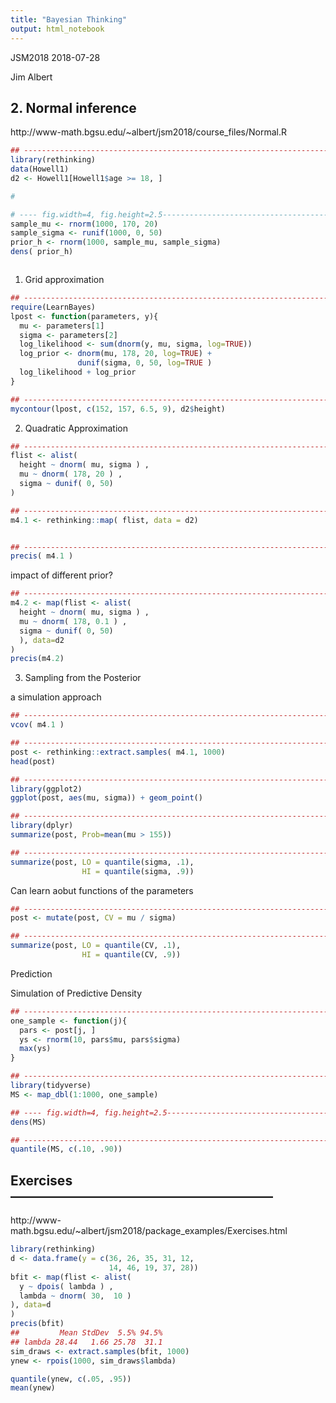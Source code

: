 ```yaml
---
title: "Bayesian Thinking"
output: html_notebook
---
```


JSM2018
2018-07-28

Jim Albert


## 2. Normal inference

http://www-math.bgsu.edu/~albert/jsm2018/course_files/Normal.R

```r


## ------------------------------------------------------------------------
library(rethinking)
data(Howell1)
d2 <- Howell1[Howell1$age >= 18, ]

#

```


```r
# ---- fig.width=4, fig.height=2.5----------------------------------------
sample_mu <- rnorm(1000, 170, 20)
sample_sigma <- runif(1000, 0, 50)
prior_h <- rnorm(1000, sample_mu, sample_sigma)
dens( prior_h)



```


1. Grid approximation

```r


## ------------------------------------------------------------------------
require(LearnBayes)
lpost <- function(parameters, y){
  mu <- parameters[1]
  sigma <- parameters[2]
  log_likelihood <- sum(dnorm(y, mu, sigma, log=TRUE))
  log_prior <- dnorm(mu, 178, 20, log=TRUE) +
               dunif(sigma, 0, 50, log=TRUE )
  log_likelihood + log_prior
}

## ------------------------------------------------------------------------
mycontour(lpost, c(152, 157, 6.5, 9), d2$height)

```


2. Quadratic Approximation

```r

## ------------------------------------------------------------------------
flist <- alist(
  height ~ dnorm( mu, sigma ) ,
  mu ~ dnorm( 178, 20 ) ,
  sigma ~ dunif( 0, 50)
)

## ------------------------------------------------------------------------
m4.1 <- rethinking::map( flist, data = d2)


## ------------------------------------------------------------------------
precis( m4.1 )

```

impact of different prior?

```r

## ------------------------------------------------------------------------
m4.2 <- map(flist <- alist(
  height ~ dnorm( mu, sigma ) ,
  mu ~ dnorm( 178, 0.1 ) ,
  sigma ~ dunif( 0, 50)
  ), data=d2
)
precis(m4.2)

```


3. Sampling from the Posterior

a simulation approach


```r

## ------------------------------------------------------------------------
vcov( m4.1 )

## ------------------------------------------------------------------------
post <- rethinking::extract.samples( m4.1, 1000)
head(post)

```


```r

## ------------------------------------------------------------------------
library(ggplot2)
ggplot(post, aes(mu, sigma)) + geom_point()

```


```r

## ------------------------------------------------------------------------
library(dplyr)
summarize(post, Prob=mean(mu > 155))

```


```r


## ------------------------------------------------------------------------
summarize(post, LO = quantile(sigma, .1),
                HI = quantile(sigma, .9))

```

Can learn aobut functions of the parameters

```r

## ------------------------------------------------------------------------
post <- mutate(post, CV = mu / sigma)

## ------------------------------------------------------------------------
summarize(post, LO = quantile(CV, .1),
                HI = quantile(CV, .9))

```


Prediction

Simulation of Predictive Density

```r

## ------------------------------------------------------------------------
one_sample <- function(j){
  pars <- post[j, ]
  ys <- rnorm(10, pars$mu, pars$sigma)
  max(ys)
}

## ------------------------------------------------------------------------
library(tidyverse)
MS <- map_dbl(1:1000, one_sample)

## ---- fig.width=4, fig.height=2.5----------------------------------------
dens(MS)

## ------------------------------------------------------------------------
quantile(MS, c(.10, .90))


```



## Exercises ------------------------------------------------------------

http://www-math.bgsu.edu/~albert/jsm2018/package_examples/Exercises.html


```r

library(rethinking)
d <- data.frame(y = c(36, 26, 35, 31, 12, 
                      14, 46, 19, 37, 28))
bfit <- map(flist <- alist(
  y ~ dpois( lambda ) ,
  lambda ~ dnorm( 30,  10 )
), data=d
)
precis(bfit)
##         Mean StdDev  5.5% 94.5%
## lambda 28.44   1.66 25.78  31.1
sim_draws <- extract.samples(bfit, 1000)
ynew <- rpois(1000, sim_draws$lambda)

quantile(ynew, c(.05, .95))
mean(ynew)


```

